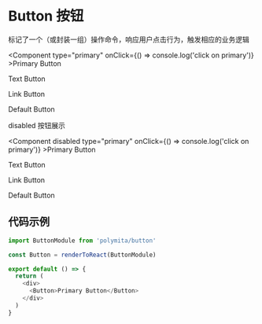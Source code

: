 

# Button 按钮

标记了一个（或封装一组）操作命令，响应用户点击行为，触发相应的业务逻辑


<Component type="primary" onClick={() => console.log('click on primary')} >Primary Button</Component>

<Component type="text" >Text Button</Component>

<Component type="link" >Link Button</Component>

<Component >Default Button</Component>



disabled 按钮展示


<Component disabled type="primary" onClick={() => console.log('click on primary')} >Primary Button</Component>

<Component disabled type="text" >Text Button</Component>

<Component disabled type="link" >Link Button</Component>

<Component disabled >Default Button</Component>



## 代码示例

```javascript
import ButtonModule from 'polymita/button'

const Button = renderToReact(ButtonModule)

export default () => {
  return (
    <div>
      <Button>Primary Button</Button>
    </div>
  )
}
```